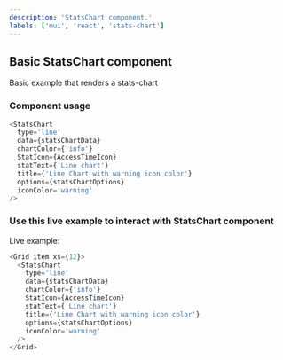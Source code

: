 ```yaml
---
description: 'StatsChart component.'
labels: ['mui', 'react', 'stats-chart']
---
```



## Basic StatsChart component

Basic example that renders a stats-chart

### Component usage

```js
<StatsChart
  type='line'
  data={statsChartData}
  chartColor={'info'}
  StatIcon={AccessTimeIcon}
  statText={'Line chart'}
  title={'Line Chart with warning icon color'}
  options={statsChartOptions}
  iconColor='warning'
/>
```

### Use this live example to interact with StatsChart component

Live example:

```js live
<Grid item xs={12}>
  <StatsChart
    type='line'
    data={statsChartData}
    chartColor={'info'}
    StatIcon={AccessTimeIcon}
    statText={'Line chart'}
    title={'Line Chart with warning icon color'}
    options={statsChartOptions}
    iconColor='warning'
  />
</Grid>
```
